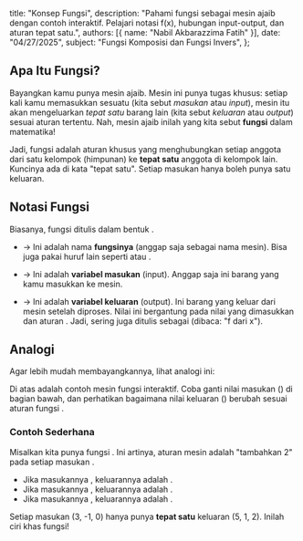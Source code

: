 
  title: "Konsep Fungsi",
  description: "Pahami fungsi sebagai mesin ajaib dengan contoh interaktif. Pelajari notasi f(x), hubungan input-output, dan aturan tepat satu.",
  authors: [{ name: "Nabil Akbarazzima Fatih" }],
  date: "04/27/2025",
  subject: "Fungsi Komposisi dan Fungsi Invers",
};

## Apa Itu Fungsi?

Bayangkan kamu punya mesin ajaib. Mesin ini punya tugas khusus: setiap kali kamu memasukkan sesuatu (kita sebut *masukan* atau *input*), mesin itu akan mengeluarkan *tepat satu* barang lain (kita sebut *keluaran* atau *output*) sesuai aturan tertentu. Nah, mesin ajaib inilah yang kita sebut **fungsi** dalam matematika!

Jadi, fungsi adalah aturan khusus yang menghubungkan setiap anggota dari satu kelompok (himpunan) ke **tepat satu** anggota di kelompok lain. Kuncinya ada di kata "tepat satu". Setiap masukan hanya boleh punya satu keluaran.

## Notasi Fungsi

Biasanya, fungsi ditulis dalam bentuk <InlineMath math="f(x) = y" />.

-   <InlineMath math="f" /> -> Ini adalah nama **fungsinya** (anggap saja sebagai nama mesin). Bisa juga pakai huruf lain seperti <InlineMath math="g" /> atau <InlineMath math="h" />.

-   <InlineMath math="x" /> -> Ini adalah **variabel masukan** (input). Anggap saja ini barang yang kamu masukkan ke mesin.

-   <InlineMath math="y" /> -> Ini adalah **variabel keluaran** (output). Ini barang yang keluar dari mesin setelah diproses. Nilai <InlineMath math="y" /> ini bergantung pada nilai <InlineMath math="x" /> yang dimasukkan dan aturan <InlineMath math="f" />. Jadi, <InlineMath math="y" /> sering juga ditulis sebagai <InlineMath math="f(x)" /> (dibaca: "f dari x").

## Analogi

Agar lebih mudah membayangkannya, lihat analogi ini:

<FunctionAnalogy
  title="Analogi Mesin Fungsi"
  description="Masukkan angka ke dalam mesin, dan mesin akan mengeluarkan hasilnya."
/>

Di atas adalah contoh mesin fungsi interaktif. Coba ganti nilai masukan (<InlineMath math="x" />) di bagian bawah, dan perhatikan bagaimana nilai keluaran (<InlineMath math="f(x)" />) berubah sesuai aturan fungsi <InlineMath math="f(x) = 2x + 1" />.

### Contoh Sederhana

Misalkan kita punya fungsi <InlineMath math="f(x) = x + 2" />. Ini artinya, aturan mesin <InlineMath math="f" /> adalah "tambahkan 2" pada setiap masukan <InlineMath math="x" />.

-   Jika masukannya <InlineMath math="x=3" />, keluarannya adalah <InlineMath math="f(3) = 3 + 2 = 5" />.
-   Jika masukannya <InlineMath math="x=-1" />, keluarannya adalah <InlineMath math="f(-1) = -1 + 2 = 1" />.
-   Jika masukannya <InlineMath math="x=0" />, keluarannya adalah <InlineMath math="f(0) = 0 + 2 = 2" />.

Setiap masukan (3, -1, 0) hanya punya **tepat satu** keluaran (5, 1, 2). Inilah ciri khas fungsi!

